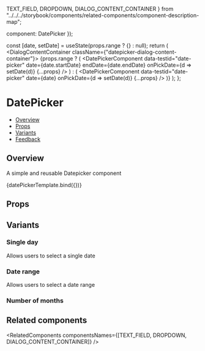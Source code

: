   TEXT_FIELD,
  DROPDOWN,
  DIALOG_CONTENT_CONTAINER
} from "../../../storybook/components/related-components/component-description-map";

  component: DatePicker
});

  const [date, setDate] = useState(props.range ? {} : null);
  return (
    <DialogContentContainer className={"datepicker-dialog-content-container"}>
      {props.range ? (
        <DatePickerComponent data-testid="date-picker"  date={date.startDate} endDate={date.endDate} onPickDate={d => setDate(d)} {...props} />
      ) : (
        <DatePickerComponent data-testid="date-picker"  date={date} onPickDate={d => setDate(d)} {...props} />
      )}
    </DialogContentContainer>
  );
};

<Meta
  title="PICKERS/DatePicker"
  component={DatePickerComponent}
  argTypes={metaSettings.argTypes}
  decorators={metaSettings.decorators}
/>

<!--- Component template -->


<!--- Component documentation -->

# DatePicker

- [Overview](#overview)
- [Props](#props)
- [Variants](#variants)
- [Feedback](#feedback)

## Overview

A simple and reusable Datepicker component

<Canvas>
  <Story name="Overview">{datePickerTemplate.bind({})}</Story>
</Canvas>

## Props

<ArgsTable of={DatePickerComponent} />

## Variants

### Single day

Allows users to select a single date

<Canvas>
  <Story name="Single Day">
    <DatePicker />
  </Story>
</Canvas>

### Date range

Allows users to select a date range

<Canvas>
  <Story name="Date Range">
    <DatePicker range />
  </Story>
</Canvas>

### Number of months

<Canvas>
  <Story name="Number Of Months">
    <DatePicker numberOfMonths={2} />
  </Story>
</Canvas>

## Related components

<RelatedComponents componentsNames={[TEXT_FIELD, DROPDOWN, DIALOG_CONTENT_CONTAINER]} />
